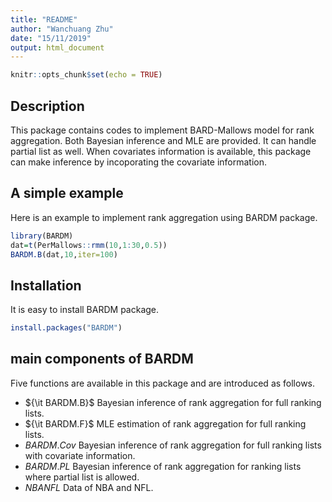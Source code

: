 ```yaml
---
title: "README"
author: "Wanchuang Zhu"
date: "15/11/2019"
output: html_document
---
```


```r
knitr::opts_chunk$set(echo = TRUE)
```

## Description

This package contains codes to implement BARD-Mallows model for rank aggregation. Both Bayesian inference and MLE are provided. It can handle partial list as well. When covariates information is available, this package can make inference by incoporating the covariate information.

## A simple example
Here is an example to implement rank aggregation using BARDM package.
```r
library(BARDM)
dat=t(PerMallows::rmm(10,1:30,0.5))
BARDM.B(dat,10,iter=100)
```

## Installation 
It is easy to install BARDM package.

```r
install.packages("BARDM")
```

## main components of BARDM
Five functions are available in this package and are introduced as follows.

- ${\it BARDM.B}$ Bayesian inference of rank aggregation for full ranking lists.\
- ${\it BARDM.F}$ MLE estimation of rank aggregation for full ranking lists.\
- $BARDM.Cov$ Bayesian inference of rank aggregation for full ranking lists with covariate information.\
- $BARDM.PL$ Bayesian inference of rank aggregation for ranking lists where partial list is allowed.\
- $NBANFL$ Data of NBA and NFL.
